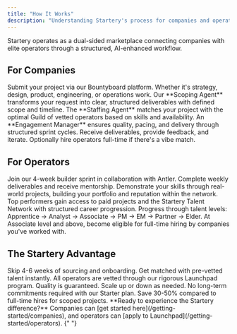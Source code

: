 ```yaml
---
title: "How It Works"
description: "Understanding Startery's process for companies and operators"
---
```


Startery operates as a dual-sided marketplace connecting companies with elite operators through a structured, AI-enhanced workflow.

## For Companies

<Steps>
  <Step title="Post a Bounty">
    Submit your project via our Bountyboard platform. Whether it's strategy,
    design, product, engineering, or operations work.
  </Step>
  <Step title="AI Scoping">
    Our **Scoping Agent** transforms your request into clear, structured
    deliverables with defined scope and timeline.
  </Step>
  <Step title="Smart Staffing">
    The **Staffing Agent** matches your project with the optimal Guild of vetted
    operators based on skills and availability.
  </Step>
  <Step title="Managed Delivery">
    An **Engagement Manager** ensures quality, pacing, and delivery through
    structured sprint cycles.
  </Step>
  <Step title="Review & Iterate">
    Receive deliverables, provide feedback, and iterate. Optionally hire
    operators full-time if there's a vibe match.
  </Step>
</Steps>

## For Operators

<Steps>
  <Step title="Apply to Launchpad">
    Join our 4-week builder sprint in collaboration with Antler. Complete weekly
    deliverables and receive mentorship.
  </Step>
  <Step title="Complete Sprints">
    Demonstrate your skills through real-world projects, building your portfolio
    and reputation within the network.
  </Step>
  <Step title="Join the Network">
    Top performers gain access to paid projects and the Startery Talent Network
    with structured career progression.
  </Step>
  <Step title="Level Up">
    Progress through talent levels: Apprentice → Analyst → Associate → PM → EM →
    Partner → Elder.
  </Step>
  <Step title="Unlock Opportunities">
    At Associate level and above, become eligible for full-time hiring by
    companies you've worked with.
  </Step>
</Steps>

## The Startery Advantage

<CardGroup cols={2}>
  <Card title="Speed" icon="bolt">
    Skip 4-6 weeks of sourcing and onboarding. Get matched with pre-vetted
    talent instantly.
  </Card>
  <Card title="Quality" icon="shield-check">
    All operators are vetted through our rigorous Launchpad program. Quality is
    guaranteed.
  </Card>
  <Card title="Flexibility" icon="arrows-rotate">
    Scale up or down as needed. No long-term commitments required with our
    Starter plan.
  </Card>
  <Card title="Cost Efficiency" icon="dollar-sign">
    Save 30-50% compared to full-time hires for scoped projects.
  </Card>
</CardGroup>

<Tip>
  **Ready to experience the Startery difference?** Companies can [get started
  here](/getting-started/companies), and operators can [apply to
  Launchpad](/getting-started/operators).
</Tip>{" "}
